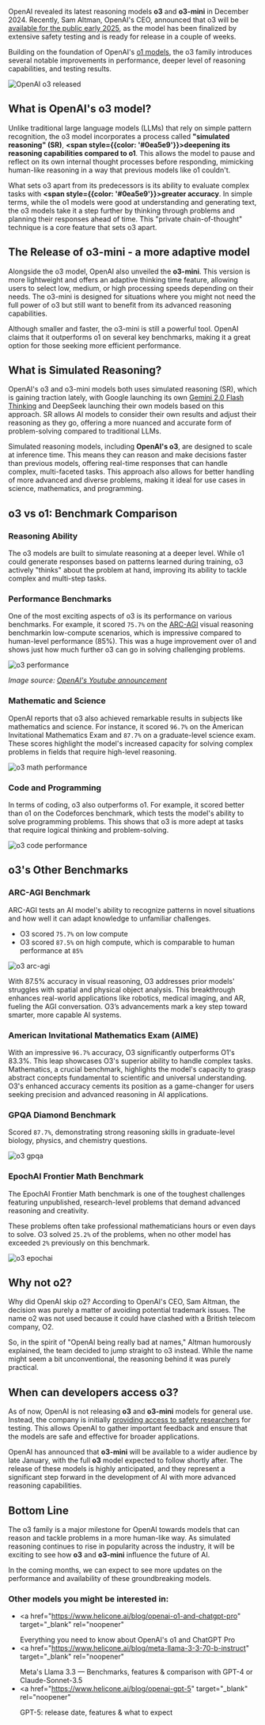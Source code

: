OpenAI revealed its latest reasoning models **o3** and **o3-mini** in December 2024. Recently, Sam Altman, OpenAI's CEO, announced that o3 will be <a href="https://openai.com/index/early-access-for-safety-testing/#how-to-apply" target="_blank" rel="noopener">available for the public early 2025</a>, as the model has been finalized by extensive safety testing and is ready for release in a couple of weeks.

Building on the foundation of OpenAI's <a href="https://www.helicone.ai/blog/openai-o1-and-chatgpt-pro" target="_blank" rel="noopener">o1 models</a>, the o3 family introduces several notable improvements in performance, deeper level of reasoning capabilities, and testing results.

![OpenAI o3 released](/static/blog/openai-o3/o3-cover.webp)

## What is OpenAI's o3 model?

Unlike traditional large language models (LLMs) that rely on simple pattern recognition, the o3 model incorporates a process called **"simulated reasoning" (SR)**, **<span style={{color: '#0ea5e9'}}>deepening its reasoning capabilities compared to o1</span>**. This allows the model to pause and reflect on its own internal thought processes before responding, mimicking human-like reasoning in a way that previous models like o1 couldn't.

What sets o3 apart from its predecessors is its ability to evaluate complex tasks with **<span style={{color: '#0ea5e9'}}>greater accuracy</span>**. In simple terms, while the o1 models were good at understanding and generating text, the o3 models take it a step further by thinking through problems and planning their responses ahead of time. This "private chain-of-thought" technique is a core feature that sets o3 apart.

## The Release of o3-mini - a more adaptive model

Alongside the o3 model, OpenAI also unveiled the **o3-mini**. This version is more lightweight and offers an adaptive thinking time feature, allowing users to select low, medium, or high processing speeds depending on their needs. The o3-mini is designed for situations where you might not need the full power of o3 but still want to benefit from its advanced reasoning capabilities.

Although smaller and faster, the o3-mini is still a powerful tool. OpenAI claims that it outperforms o1 on several key benchmarks, making it a great option for those seeking more efficient performance.

## What is Simulated Reasoning?

OpenAI's o3 and o3-mini models both uses simulated reasoning (SR), which is gaining traction lately, with Google launching its own <a href="https://www.helicone.ai/blog/google-gemini-2-0-flash-thinking" target="_blank" rel="noopener">Gemini 2.0 Flash Thinking</a> and DeepSeek launching their own models based on this approach. SR allows AI models to consider their own results and adjust their reasoning as they go, offering a more nuanced and accurate form of problem-solving compared to traditional LLMs.

Simulated reasoning models, including **OpenAI's o3**, are designed to scale at inference time. This means they can reason and make decisions faster than previous models, offering real-time responses that can handle complex, multi-faceted tasks. This approach also allows for better handling of more advanced and diverse problems, making it ideal for use cases in science, mathematics, and programming.

## o3 vs o1: Benchmark Comparison

### Reasoning Ability

The o3 models are built to simulate reasoning at a deeper level. While o1 could generate responses based on patterns learned during training, o3 actively "thinks" about the problem at hand, improving its ability to tackle complex and multi-step tasks.

### Performance Benchmarks

One of the most exciting aspects of o3 is its performance on various benchmarks. For example, it scored `75.7%` on the <a href="https://arcprize.org/arc" target="_blank" rel="noopener">ARC-AGI</a> visual reasoning benchmarkin low-compute scenarios, which is impressive compared to human-level performance (85%). This was a huge improvement over o1 and shows just how much further o3 can go in solving challenging problems.

![o3 performance](/static/blog/openai-o3/o3-performance.webp)

_Image source: <a href="https://www.youtube.com/live/SKBG1sqdyIU?si=lWccKHt8bnttuYta" target="_blank" rel="noopener noreferrer">OpenAI's Youtube announcement</a>_

### Mathematic and Science

OpenAI reports that o3 also achieved remarkable results in subjects like mathematics and science. For instance, it scored `96.7%` on the American Invitational Mathematics Exam and `87.7%` on a graduate-level science exam. These scores highlight the model's increased capacity for solving complex problems in fields that require high-level reasoning.

![o3 math performance](/static/blog/openai-o3/math-and-science.webp)

### Code and Programming

In terms of coding, o3 also outperforms o1. For example, it scored better than o1 on the Codeforces benchmark, which tests the model's ability to solve programming problems. This shows that o3 is more adept at tasks that require logical thinking and problem-solving.

![o3 code performance](/static/blog/openai-o3/o3-code.webp)

## o3's Other Benchmarks

### ARC-AGI Benchmark

ARC-AGI tests an AI model's ability to recognize patterns in novel situations and how well it can adapt knowledge to unfamiliar challenges.

- O3 scored `75.7%` on low compute
- O3 scored `87.5%` on high compute, which is comparable to human performance at `85%`

![o3 arc-agi](/static/blog/openai-o3/arc-agi.webp)

With 87.5% accuracy in visual reasoning, O3 addresses prior models' struggles with spatial and physical object analysis. This breakthrough enhances real-world applications like robotics, medical imaging, and AR, fueling the AGI conversation. O3’s advancements mark a key step toward smarter, more capable AI systems.

### American Invitational Mathematics Exam (AIME)

With an impressive `96.7%` accuracy, O3 significantly outperforms O1's 83.3%. This leap showcases O3's superior ability to handle complex tasks. Mathematics, a crucial benchmark, highlights the model's capacity to grasp abstract concepts fundamental to scientific and universal understanding. O3's enhanced accuracy cements its position as a game-changer for users seeking precision and advanced reasoning in AI applications.

### GPQA Diamond Benchmark

Scored `87.7%`, demonstrating strong reasoning skills in graduate-level biology, physics, and chemistry questions.

![o3 gpqa](/static/blog/openai-o3/gpqa-diamond.webp)

### EpochAI Frontier Math Benchmark

The EpochAI Frontier Math benchmark is one of the toughest challenges featuring unpublished, research-level problems that demand advanced reasoning and creativity.

These problems often take professional mathematicians hours or even days to solve. O3 solved `25.2%` of the problems, when no other model has exceeded `2%` previously on this benchmark.

![o3 epochai](/static/blog/openai-o3/epochai.webp)

## Why not o2?

Why did OpenAI skip o2? According to OpenAI's CEO, Sam Altman, the decision was purely a matter of avoiding potential trademark issues. The name o2 was not used because it could have clashed with a British telecom company, O2.

So, in the spirit of "OpenAI being really bad at names," Altman humorously explained, the team decided to jump straight to o3 instead. While the name might seem a bit unconventional, the reasoning behind it was purely practical.

## When can developers access o3?

As of now, OpenAI is not releasing **o3** and **o3-mini** models for general use. Instead, the company is initially <a href="https://openai.com/index/early-access-for-safety-testing/#how-to-apply" target="_blank" rel="noopener">providing access to safety researchers</a> for testing. This allows OpenAI to gather important feedback and ensure that the models are safe and effective for broader applications.

OpenAI has announced that **o3-mini** will be available to a wider audience by late January, with the full **o3** model expected to follow shortly after. The release of these models is highly anticipated, and they represent a significant step forward in the development of AI with more advanced reasoning capabilities.

## Bottom Line

The o3 family is a major milestone for OpenAI towards models that can reason and tackle problems in a more human-like way. As simulated reasoning continues to rise in popularity across the industry, it will be exciting to see how **o3** and **o3-mini** influence the future of AI.

In the coming months, we can expect to see more updates on the performance and availability of these groundbreaking models.

### Other models you might be interested in:

- <a
    href="https://www.helicone.ai/blog/openai-o1-and-chatgpt-pro"
    target="_blank"
    rel="noopener"
  >
    Everything you need to know about OpenAI's o1 and ChatGPT Pro
  </a>
- <a
    href="https://www.helicone.ai/blog/meta-llama-3-3-70-b-instruct"
    target="_blank"
    rel="noopener"
  >
    Meta's Llama 3.3 — Benchmarks, features & comparison with GPT-4 or
    Claude-Sonnet-3.5
  </a>
- <a
    href="https://www.helicone.ai/blog/openai-gpt-5"
    target="_blank"
    rel="noopener"
  >
    GPT-5: release date, features & what to expect
  </a>

<Questions />
